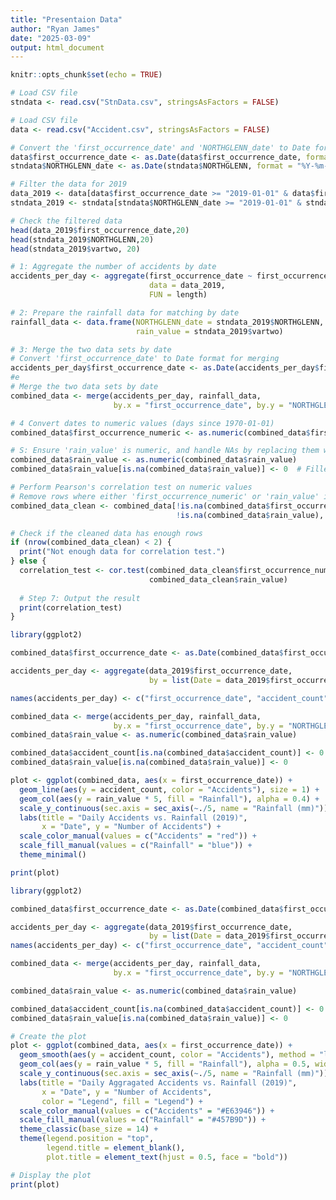 ```yaml
---
title: "Presentaion Data"
author: "Ryan James"
date: "2025-03-09"
output: html_document
---
```


```r
knitr::opts_chunk$set(echo = TRUE)
```

```r
# Load CSV file
stndata <- read.csv("StnData.csv", stringsAsFactors = FALSE)

# Load CSV file
data <- read.csv("Accident.csv", stringsAsFactors = FALSE)

# Convert the 'first_occurrence_date' and 'NORTHGLENN_date' to Date format
data$first_occurrence_date <- as.Date(data$first_occurrence_date, format = "%m/%d/%Y %I:%M:%S %p")
stndata$NORTHGLENN_date <- as.Date(stndata$NORTHGLENN, format = "%Y-%m-%d")

# Filter the data for 2019
data_2019 <- data[data$first_occurrence_date >= "2019-01-01" & data$first_occurrence_date <= "2019-12-31", ]
stndata_2019 <- stndata[stndata$NORTHGLENN_date >= "2019-01-01" & stndata$NORTHGLENN_date <= "2019-12-31", ]

# Check the filtered data
head(data_2019$first_occurrence_date,20)
head(stndata_2019$NORTHGLENN,20)
head(stndata_2019$vartwo, 20)

# 1: Aggregate the number of accidents by date
accidents_per_day <- aggregate(first_occurrence_date ~ first_occurrence_date,  
                               data = data_2019,  
                               FUN = length)

# 2: Prepare the rainfall data for matching by date
rainfall_data <- data.frame(NORTHGLENN_date = stndata_2019$NORTHGLENN,  
                            rain_value = stndata_2019$vartwo)

# 3: Merge the two data sets by date
# Convert 'first_occurrence_date' to Date format for merging
accidents_per_day$first_occurrence_date <- as.Date(accidents_per_day$first_occurrence_date)
#e
# Merge the two data sets by date
combined_data <- merge(accidents_per_day, rainfall_data,  
                       by.x = "first_occurrence_date", by.y = "NORTHGLENN_date", all = TRUE) 

# 4 Convert dates to numeric values (days since 1970-01-01)
combined_data$first_occurrence_numeric <- as.numeric(combined_data$first_occurrence_date)

# S: Ensure 'rain_value' is numeric, and handle NAs by replacing them with 0
combined_data$rain_value <- as.numeric(combined_data$rain_value)
combined_data$rain_value[is.na(combined_data$rain_value)] <- 0  # Filler for missing rain values

# Perform Pearson's correlation test on numeric values
# Remove rows where either 'first_occurrence_numeric' or 'rain_value' is NA
combined_data_clean <- combined_data[!is.na(combined_data$first_occurrence_numeric) & 
                                     !is.na(combined_data$rain_value), ]

# Check if the cleaned data has enough rows
if (nrow(combined_data_clean) < 2) {
  print("Not enough data for correlation test.")
} else {
  correlation_test <- cor.test(combined_data_clean$first_occurrence_numeric, 
                               combined_data_clean$rain_value)
  
  # Step 7: Output the result
  print(correlation_test)
}


```
```r
library(ggplot2)

combined_data$first_occurrence_date <- as.Date(combined_data$first_occurrence_date)

accidents_per_day <- aggregate(data_2019$first_occurrence_date, 
                               by = list(Date = data_2019$first_occurrence_date), FUN = length)

names(accidents_per_day) <- c("first_occurrence_date", "accident_count")

combined_data <- merge(accidents_per_day, rainfall_data, 
                       by.x = "first_occurrence_date", by.y = "NORTHGLENN_date", all = TRUE)
combined_data$rain_value <- as.numeric(combined_data$rain_value)

combined_data$accident_count[is.na(combined_data$accident_count)] <- 0
combined_data$rain_value[is.na(combined_data$rain_value)] <- 0

plot <- ggplot(combined_data, aes(x = first_occurrence_date)) +
  geom_line(aes(y = accident_count, color = "Accidents"), size = 1) +
  geom_col(aes(y = rain_value * 5, fill = "Rainfall"), alpha = 0.4) +
  scale_y_continuous(sec.axis = sec_axis(~./5, name = "Rainfall (mm)")) +
  labs(title = "Daily Accidents vs. Rainfall (2019)",
       x = "Date", y = "Number of Accidents") +
  scale_color_manual(values = c("Accidents" = "red")) +
  scale_fill_manual(values = c("Rainfall" = "blue")) +
  theme_minimal()

print(plot)


```


```r
library(ggplot2)

combined_data$first_occurrence_date <- as.Date(combined_data$first_occurrence_date)

accidents_per_day <- aggregate(data_2019$first_occurrence_date, 
                               by = list(Date = data_2019$first_occurrence_date), FUN = length)
names(accidents_per_day) <- c("first_occurrence_date", "accident_count")

combined_data <- merge(accidents_per_day, rainfall_data, 
                       by.x = "first_occurrence_date", by.y = "NORTHGLENN_date", all = TRUE)

combined_data$rain_value <- as.numeric(combined_data$rain_value)

combined_data$accident_count[is.na(combined_data$accident_count)] <- 0
combined_data$rain_value[is.na(combined_data$rain_value)] <- 0

# Create the plot
plot <- ggplot(combined_data, aes(x = first_occurrence_date)) +
  geom_smooth(aes(y = accident_count, color = "Accidents"), method = "loess", se = FALSE, size = 1.5) +
  geom_col(aes(y = rain_value * 5, fill = "Rainfall"), alpha = 0.5, width = 0.8) +
  scale_y_continuous(sec.axis = sec_axis(~./5, name = "Rainfall (mm)")) +
  labs(title = "Daily Aggragated Accidents vs. Rainfall (2019)",
       x = "Date", y = "Number of Accidents",
       color = "Legend", fill = "Legend") +
  scale_color_manual(values = c("Accidents" = "#E63946")) +  
  scale_fill_manual(values = c("Rainfall" = "#457B9D")) +  
  theme_classic(base_size = 14) + 
  theme(legend.position = "top",
        legend.title = element_blank(),
        plot.title = element_text(hjust = 0.5, face = "bold"))

# Display the plot
print(plot)

```

